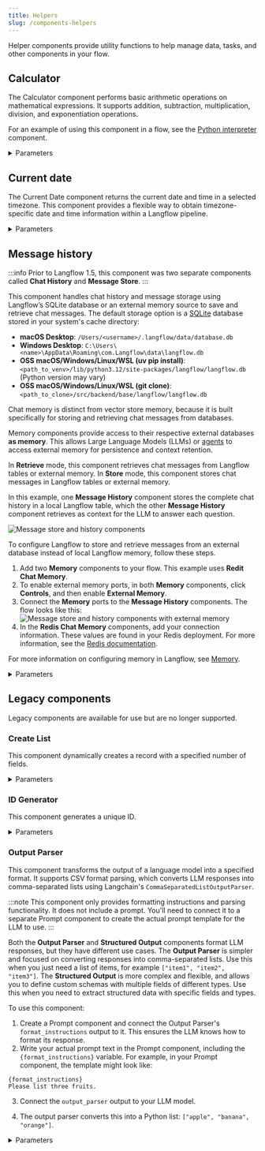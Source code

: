```yaml
---
title: Helpers
slug: /components-helpers
---
```



Helper components provide utility functions to help manage data, tasks, and other components in your flow.

## Calculator

The Calculator component performs basic arithmetic operations on mathematical expressions. It supports addition, subtraction, multiplication, division, and exponentiation operations.

For an example of using this component in a flow, see the [Python interpreter](/components-processing#python-interpreter) component.

<details>
<summary>Parameters</summary>

| Name | Type | Description |
|------|------|-------------|
| expression | String | The arithmetic expression to evaluate, such as `4*4*(33/22)+12-20`. |

**Outputs**

| Name | Type | Description |
|------|------|-------------|
| result | Data | The calculation result as a Data object containing the evaluated expression. |

</details>

## Current date

The Current Date component returns the current date and time in a selected timezone. This component provides a flexible way to obtain timezone-specific date and time information within a Langflow pipeline.

<details>
<summary>Parameters</summary>

**Inputs**

| Name | Type | Description |
|------|------|-------------|
| timezone | String | The timezone for the current date and time. |

**Outputs**

| Name | Type | Description |
|------|------|-------------|
| current_date | String | The resulting current date and time in the selected timezone. |

</details>

## Message history

:::info
Prior to Langflow 1.5, this component was two separate components called **Chat History** and **Message Store**.
:::

This component handles chat history and message storage using Langflow’s SQLite database or an external memory source to save and retrieve chat messages. The default storage option is a [SQLite](https://www.sqlite.org/) database stored in your system's cache directory:

- **macOS Desktop**: `/Users/<username>/.langflow/data/database.db`
- **Windows Desktop**: `C:\Users\<name>\AppData\Roaming\com.Langflow\data\langflow.db`
- **OSS macOS/Windows/Linux/WSL (uv pip install)**: `<path_to_venv>/lib/python3.12/site-packages/langflow/langflow.db` (Python version may vary)
- **OSS macOS/Windows/Linux/WSL (git clone)**: `<path_to_clone>/src/backend/base/langflow/langflow.db`

Chat memory is distinct from vector store memory, because it is built specifically for storing and retrieving chat messages from databases.

Memory components provide access to their respective external databases **as memory**. This allows Large Language Models (LLMs) or [agents](/agents) to access external memory for persistence and context retention.

In **Retrieve** mode, this component retrieves chat messages from Langflow tables or external memory.
In **Store** mode, this component stores chat messages in Langflow tables or external memory.

In this example, one **Message History** component stores the complete chat history in a local Langflow table, which the other **Message History** component retrieves as context for the LLM to answer each question.

![Message store and history components](/img/component-message-history-message-store.png)

To configure Langflow to store and retrieve messages from an external database instead of local Langflow memory, follow these steps.

1. Add two **Memory** components to your flow.
This example uses **Redit Chat Memory**.
2. To enable external memory ports, in both **Memory** components, click <Icon name="SlidersHorizontal" aria-hidden="true"/> **Controls**, and then enable **External Memory**.
3. Connect the **Memory** ports to the **Message History** components.
The flow looks like this:
![Message store and history components with external memory](/img/component-message-history-external-memory.png)
4. In the **Redis Chat Memory** components, add your connection information. These values are found in your Redis deployment. For more information, see the [Redis documentation](https://redis.io/docs/latest/).

For more information on configuring memory in Langflow, see [Memory](/memory).

<details>
<summary>Parameters</summary>

**Inputs**
| Name | Type | Description |
|------|------|-------------|
| memory | Memory | Retrieve messages from an external memory. If empty, the Langflow tables are used. |
| sender | String | Filter by sender type. |
| sender_name | String | Filter by sender name. |
| n_messages | Integer | The number of messages to retrieve. |
| session_id | String | The session ID of the chat. If empty, the current session ID parameter is used. |
| order | String | The order of the messages. |
| template | String | The template to use for formatting the data. It can contain the keys `{text}`, `{sender}` or any other key in the message data. |

**Outputs**
| Name | Type | Description |
|------|------|-------------|
| messages | Data | The retrieved messages as Data objects. |
| messages_text | Message | The retrieved messages formatted as text. |
| dataframe | DataFrame | A DataFrame containing the message data. |

</details>

## Legacy components

Legacy components are available for use but are no longer supported.

### Create List

This component dynamically creates a record with a specified number of fields.

<details>
<summary>Parameters</summary>

**Inputs**

| Name | Type | Description |
|------|------|-------------|
| n_fields | Integer | The number of fields to be added to the record. |
| text_key | String | The key used as text. |

**Outputs**

| Name | Type | Description |
|------|------|-------------|
| list | List | The dynamically created list with the specified number of fields. |

</details>

### ID Generator

This component generates a unique ID.

<details>
<summary>Parameters</summary>

**Inputs**

| Name | Type | Description |
|------|------|-------------|
| unique_id | String | The generated unique ID. |

**Outputs**

| Name | Type | Description |
|------|------|-------------|
| id | String | The generated unique ID. |

</details>

### Output Parser

This component transforms the output of a language model into a specified format. It supports CSV format parsing, which converts LLM responses into comma-separated lists using Langchain's `CommaSeparatedListOutputParser`.

:::note
This component only provides formatting instructions and parsing functionality. It does not include a prompt. You'll need to connect it to a separate Prompt component to create the actual prompt template for the LLM to use.
:::

Both the **Output Parser** and **Structured Output** components format LLM responses, but they have different use cases.
The **Output Parser** is simpler and focused on converting responses into comma-separated lists. Use this when you just need a list of items, for example `["item1", "item2", "item3"]`.
The **Structured Output** is more complex and flexible, and allows you to define custom schemas with multiple fields of different types. Use this when you need to extract structured data with specific fields and types.

To use this component:

1. Create a Prompt component and connect the Output Parser's `format_instructions` output to it. This ensures the LLM knows how to format its response.
2. Write your actual prompt text in the Prompt component, including the `{format_instructions}` variable.
For example, in your Prompt component, the template might look like:
```
{format_instructions}
Please list three fruits.
```
3. Connect the `output_parser` output to your LLM model.

4. The output parser converts this into a Python list: `["apple", "banana", "orange"]`.

<details>
<summary>Parameters</summary>

**Inputs**

| Name | Type | Description |
|------|------|-------------|
| parser_type | String | The parser type. Currently supports "CSV". |

**Outputs**

| Name | Type | Description |
|------|------|-------------|
| format_instructions | String | Pass to a prompt template to include formatting instructions for LLM responses. |
| output_parser | Parser | The constructed output parser that can be used to parse LLM responses. |

</details>